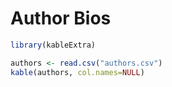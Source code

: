 # Author Bios

```r

library(kableExtra)

authors <- read.csv("authors.csv")
kable(authors, col.names=NULL)

```


